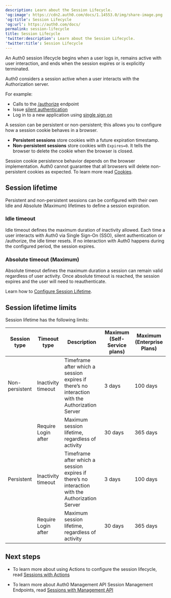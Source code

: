 ```yaml
---
description: Learn about the Session Lifecycle.
'og:image': https://cdn2.auth0.com/docs/1.14553.0/img/share-image.png
'og:title': Session Lifecycle
'og:url': https://auth0.com/docs/
permalink: session-lifecycle
title: Session Lifecycle
'twitter:description': Learn about the Session Lifecycle.
'twitter:title': Session Lifecycle
---
```



An Auth0 session lifecycle begins when a user logs in, remains active with user interaction, and ends when the session expires or is explicitly terminated. 

Auth0 considers a session active when a user interacts with the Authorization server. 

For example:

* Calls to the [/authorize](/docs/api/authentication/authorization-code-flow/authorize-application) endpoint 
* Issue [silent authentication](/docs/authenticate/login/configure-silent-authentication)
* Log in to a new application using [single sign on](/docs/authenticate/single-sign-on)

A session can be persistent or non-persistent; this allows you to configure how a session cookie behaves in a browser. 

* **Persistent sessions** store cookies with a future expiration timestamp.
* **Non-persistent sessions** store cookies with `Expires=0`. It tells the browser to delete the cookie when the browser is closed.

<Callout icon="file-lines" color="#0EA5E9" iconType="regular">

Session cookie persistence behavior depends on the browser implementation. Auth0 cannot guarantee that all browsers will delete non-persistent cookies as expected.
To learn more read [Cookies](https://auth0.com/docs/manage-users/cookies).

</Callout>


## Session lifetime

Persistent and non-persistent sessions can be configured with their own Idle and Absolute (Maximum) lifetimes to define a session expiration.

### Idle timeout

Idle timeout defines the maximum duration of inactivity allowed. Each time a user interacts with Auth0 via Single Sign-On (SSO), silent authentication or /authorize, the idle timer resets. If no interaction with Auth0 happens during the configured period, the session expires.

### Absolute timeout (Maximum)

Absolute timeout defines the maximum duration a session can remain valid regardless of user activity. Once absolute timeout is reached, the session expires and the user will need to reauthenticate.

Learn how to [Configure Session Lifetime](/docs/manage-users/sessions/configure-session-lifetime).

## Session lifetime limits

Session lifetime has the following limits:

<table class="table"><thead>
<tr>
<th><strong>Session type</strong></th>
<th><strong>Timeout type</strong></th>
<th><strong>Description</strong></th>
<th><strong>Maximum (Self-Service plans)</strong></th>
<th><strong>Maximum (Enterprise Plans)</strong></th>
</tr>
</thead>
<tbody>
<tr>
<td>Non-persistent</td>
<td>Inactivity timeout</td>
<td>Timeframe after which a session expires if there’s no interaction with the Authorization Server</td>
<td>3 days</td>
<td>100 days</td>
</tr>
<tr>
<td></td>
<td>Require Login after</td>
<td>Maximum session lifetime, regardless of activity</td>
<td>30 days</td>
<td>365 days</td>
</tr>
<tr>
<td>Persistent</td>
<td>Inactivity timeout</td>
<td>Timeframe after which a session expires if there’s no interaction with the Authorization Server</td>
<td>3 days</td>
<td>100 days</td>
</tr>
<tr>
<td></td>
<td>Require Login after</td>
<td>Maximum session lifetime, regardless of activity</td>
<td>30 days</td>
<td>365 days</td>
</tr>
</tbody>
</table>

## Next steps

* To learn more about using Actions to configure the session lifecycle, read [Sessions with Actions](/docs/manage-users/sessions/manage-sessions-actions)

* To learn more about Auth0 Management API Session Management Endpoints, read [Sessions with Management API](docs/manage-users/sessions/manage-user-sessions-with-auth0-management-api)
